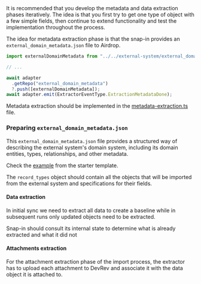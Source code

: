 <Callout intent="tip">
  It is recommended that you develop the metadata and data extraction phases
  iteratively. The idea is that you first try to get one type of object with a
  few simple fields, then continue to extend functionality and test the
  implementation throughout the process.
</Callout>

The idea for metadata extraction phase is that the snap-in provides an
`external_domain_metadata.json` file to Airdrop.

```typescript
import externalDomainMetadata from "../../external-system/external_domain_metadata.json";

// ...

await adapter
  .getRepo("external_domain_metadata")
  ?.push([externalDomainMetadata]);
await adapter.emit(ExtractorEventType.ExtractionMetadataDone);
```

Metadata extraction should be implemented in the [metadata-extraction.ts](https://github.com/devrev/adaas-template/blob/main/code/src/functions/extraction/workers/metadata-extraction.ts) file.

### Preparing `external_domain_metadata.json`

This `external_domain_metadata.json` file provides a structured way of describing the external system's domain system,
including its domain entities, types, relationships, and other metadata.

Check the [example](https://github.com/devrev/adaas-template/blob/main/code/src/functions/external-system/external_domain_metadata.json) from the starter template.

The `record_types` object should contain all the objects that will be imported from the external system and specifications for their fields.

#### Data extraction

In initial sync we need to extract all data to create a baseline while in subsequent runs only updated objects need to be extracted.

Snap-in should consult its internal state to determine what is already extracted and what it did not

#### Attachments extraction

For the attachment extraction phase of the import process, the extractor has to upload each attachment to DevRev and associate it with the data object it is attached to.
